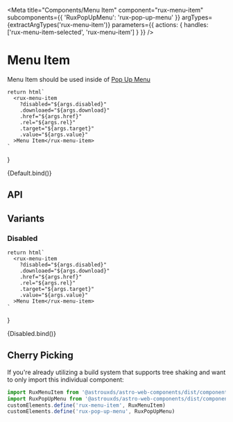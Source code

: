 
<Meta
    title="Components/Menu Item"
    component="rux-menu-item"
    subcomponents={{ 'RuxPopUpMenu': 'rux-pop-up-menu' }}
    argTypes={extractArgTypes('rux-menu-item')}
    parameters={{
      actions: {
        handles: ['rux-menu-item-selected', 'rux-menu-item']
      }
    }}
/>

# Menu Item

Menu Item should be used inside of [Pop Up Menu](?path=/docs/components-pop-up-menu--default-story)

    return html`
      <rux-menu-item
        ?disabled="${args.disabled}"
        .downloaed="${args.download}"
        .href="${args.href}"
        .rel="${args.rel}"
        .target="${args.target}"
        .value="${args.value}"
      >Menu Item</rux-menu-item>
    `
}

<Canvas>
    <Story
      name="Default"
    >
      {Default.bind()}
    </Story>
</Canvas>

## API

<ArgsTable of="rux-menu-item" />

## Variants

### Disabled

    return html`
      <rux-menu-item
        ?disabled="${args.disabled}"
        .downloaed="${args.download}"
        .href="${args.href}"
        .rel="${args.rel}"
        .target="${args.target}"
        .value="${args.value}"
      >Menu Item</rux-menu-item>
    `
}

<Canvas>
    <Story
      args={{
        disabled: true
      }}
      name="Disabled"
    >
      {Disabled.bind()}
    </Story>
</Canvas>

## Cherry Picking

If you're already utilizing a build system that supports tree shaking and want to only import this individual component:

```js
import RuxMenuItem from '@astrouxds/astro-web-components/dist/components/rux-menu-item'
import RuxPopUpMenu from '@astrouxds/astro-web-components/dist/components/rux-pop-up-menu'
customElements.define('rux-menu-item', RuxMenuItem)
customElements.define('rux-pop-up-menu', RuxPopUpMenu)
```

